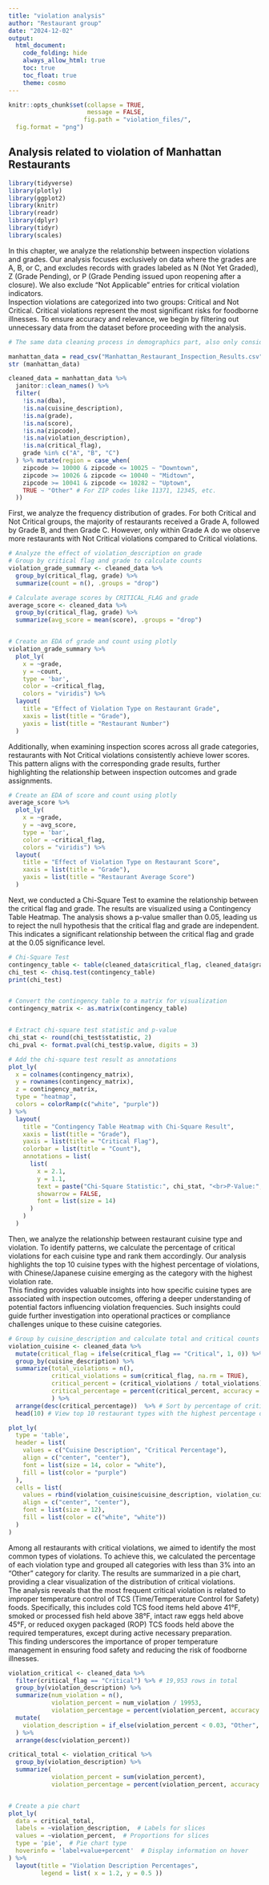 ```yaml
---
title: "violation analysis"
author: "Restaurant group"
date: "2024-12-02"
output: 
  html_document:
    code_folding: hide
    always_allow_html: true
    toc: true
    toc_float: true
    theme: cosmo
---
```


```r
knitr::opts_chunk$set(collapse = TRUE, 
                      message = FALSE, 
                     fig.path = "violation_files/",
  fig.format = "png")
```

## Analysis related to violation of Manhattan Restaurants
```r
library(tidyverse)
library(plotly)
library(ggplot2)
library(knitr)
library(readr)
library(dplyr)
library(tidyr)
library(scales)
```


In this chapter, we analyze the relationship between inspection violations and grades. Our analysis focuses exclusively on data where the grades are A, B, or C, and excludes records with grades labeled as N (Not Yet Graded), Z (Grade Pending), or P (Grade Pending issued upon reopening after a closure). We also exclude "Not Applicable" entries for critical violation indicators.
<br>
Inspection violations are categorized into two groups: Critical and Not Critical. Critical violations represent the most significant risks for foodborne illnesses. To ensure accuracy and relevance, we begin by filtering out unnecessary data from the dataset before proceeding with the analysis.
```r
# The same data cleaning process in demographics part, also only consider data with valid violation_description and critical_flag, and grade A, B, C.

manhattan_data = read_csv("Manhattan_Restaurant_Inspection_Results.csv", na = c("NA", "", "."))
str (manhattan_data)

cleaned_data = manhattan_data %>%
  janitor::clean_names() %>%  
  filter(
    !is.na(dba),                         
    !is.na(cuisine_description),       
    !is.na(grade),                       
    !is.na(score),                       
    !is.na(zipcode),
    !is.na(violation_description),
    !is.na(critical_flag),
    grade %in% c("A", "B", "C")
  ) %>% mutate(region = case_when(
    zipcode >= 10000 & zipcode <= 10025 ~ "Downtown",
    zipcode >= 10026 & zipcode <= 10040 ~ "Midtown",
    zipcode >= 10041 & zipcode <= 10282 ~ "Uptown",
    TRUE ~ "Other" # For ZIP codes like 11371, 12345, etc.
  ))
```

First, we analyze the frequency distribution of grades. For both Critical and Not Critical groups, the majority of restaurants received a Grade A, followed by Grade B, and then Grade C. However, only within Grade A do we observe more restaurants with Not Critical violations compared to Critical violations.
```r
# Analyze the effect of violation_description on grade
# Group by critical flag and grade to calculate counts
violation_grade_summary <- cleaned_data %>%
  group_by(critical_flag, grade) %>%
  summarize(count = n(), .groups = "drop")

# Calculate average scores by CRITICAL_FLAG and grade
average_score <- cleaned_data %>%
  group_by(critical_flag, grade) %>%
  summarize(avg_score = mean(score), .groups = "drop")


# Create an EDA of grade and count using plotly
violation_grade_summary %>% 
  plot_ly(
    x = ~grade, 
    y = ~count,
    type = 'bar',
    color = ~critical_flag,
    colors = "viridis") %>% 
  layout(
    title = "Effect of Violation Type on Restaurant Grade",
    xaxis = list(title = "Grade"),   
    yaxis = list(title = "Restaurant Number") 
  )

```

Additionally, when examining inspection scores across all grade categories, restaurants with Not Critical violations consistently achieve lower scores. This pattern aligns with the corresponding grade results, further highlighting the relationship between inspection outcomes and grade assignments.
```r
# Create an EDA of score and count using plotly
average_score %>% 
  plot_ly(
    x = ~grade, 
    y = ~avg_score,
    type = 'bar',
    color = ~critical_flag,
    colors = "viridis") %>% 
  layout(
    title = "Effect of Violation Type on Restaurant Score",
    xaxis = list(title = "Grade"),   
    yaxis = list(title = "Restaurant Average Score") 
  )
```

Next, we conducted a Chi-Square Test to examine the relationship between the critical flag and grade. The results are visualized using a Contingency Table Heatmap. The analysis shows a p-value smaller than 0.05, leading us to reject the null hypothesis that the critical flag and grade are independent. This indicates a significant relationship between the critical flag and grade at the 0.05 significance level.
```r
# Chi-Square Test
contingency_table <- table(cleaned_data$critical_flag, cleaned_data$grade)
chi_test <- chisq.test(contingency_table)
print(chi_test)


# Convert the contingency table to a matrix for visualization
contingency_matrix <- as.matrix(contingency_table)


# Extract chi-square test statistic and p-value
chi_stat <- round(chi_test$statistic, 2)
chi_pval <- format.pval(chi_test$p.value, digits = 3)

# Add the chi-square test result as annotations
plot_ly(
  x = colnames(contingency_matrix),
  y = rownames(contingency_matrix),
  z = contingency_matrix,
  type = "heatmap",
  colors = colorRamp(c("white", "purple"))
) %>%
  layout(
    title = "Contingency Table Heatmap with Chi-Square Result",
    xaxis = list(title = "Grade"),
    yaxis = list(title = "Critical Flag"),
    colorbar = list(title = "Count"),
    annotations = list(
      list(
        x = 2.1, 
        y = 1.1,
        text = paste("Chi-Square Statistic:", chi_stat, "<br>P-Value:", chi_pval),
        showarrow = FALSE,
        font = list(size = 14)
      )
    )
  )

```

Then, we analyze the relationship between restaurant cuisine type and violation. To identify patterns, we calculate the percentage of critical violations for each cuisine type and rank them accordingly. Our analysis highlights the top 10 cuisine types with the highest percentage of violations, with Chinese/Japanese cuisine emerging as the category with the highest violation rate.
<br>
This finding provides valuable insights into how specific cuisine types are associated with inspection outcomes, offering a deeper understanding of potential factors influencing violation frequencies. Such insights could guide further investigation into operational practices or compliance challenges unique to these cuisine categories.
```r
# Group by cuisine_description and calculate total and critical counts
violation_cuisine <- cleaned_data %>%
  mutate(critical_flag = ifelse(critical_flag == "Critical", 1, 0)) %>%
  group_by(cuisine_description) %>%
  summarize(total_violations = n(),
            critical_violations = sum(critical_flag, na.rm = TRUE),
            critical_percent = (critical_violations / total_violations),
            critical_percentage = percent(critical_percent, accuracy = 0.01)
            ) %>%
  arrange(desc(critical_percentage))  %>% # Sort by percentage of critical violations 
  head(10) # View top 10 restaurant types with the highest percentage of critical violations

plot_ly(
  type = 'table',
  header = list(
    values = c("Cuisine Description", "Critical Percentage"),
    align = c("center", "center"),
    font = list(size = 14, color = "white"),
    fill = list(color = "purple")
  ),
  cells = list(
    values = rbind(violation_cuisine$cuisine_description, violation_cuisine$critical_percentage),
    align = c("center", "center"),
    font = list(size = 12),
    fill = list(color = c("white", "white"))
  )
)
```
Among all restaurants with critical violations, we aimed to identify the most common types of violations. To achieve this, we calculated the percentage of each violation type and grouped all categories with less than 3% into an "Other" category for clarity. The results are summarized in a pie chart, providing a clear visualization of the distribution of critical violations.
<br>
The analysis reveals that the most frequent critical violation is related to improper temperature control of TCS (Time/Temperature Control for Safety) foods. Specifically, this includes cold TCS food items held above 41°F, smoked or processed fish held above 38°F, intact raw eggs held above 45°F, or reduced oxygen packaged (ROP) TCS foods held above the required temperatures, except during active necessary preparation.
<br>
This finding underscores the importance of proper temperature management in ensuring food safety and reducing the risk of foodborne illnesses.
```r
violation_critical <- cleaned_data %>%
  filter(critical_flag == "Critical") %>% # 19,953 rows in total
  group_by(violation_description) %>%
  summarize(num_violation = n(),
            violation_percent = num_violation / 19953,  
            violation_percentage = percent(violation_percent, accuracy = 0.01)) %>%
  mutate(
    violation_description = if_else(violation_percent < 0.03, "Other", violation_description)  # Reassign small categories to "Other"
  ) %>%
  arrange(desc(violation_percent))

critical_total <- violation_critical %>%
  group_by(violation_description) %>%
  summarize(
            violation_percent = sum(violation_percent),  
            violation_percentage = percent(violation_percent, accuracy = 0.01)) #combine percentage of "other"


# Create a pie chart
plot_ly(
  data = critical_total,
  labels = ~violation_description,  # Labels for slices
  values = ~violation_percent,  # Proportions for slices
  type = 'pie',  # Pie chart type
  hoverinfo = 'label+value+percent'  # Display information on hover
) %>%
  layout(title = "Violation Description Percentages",
         legend = list( x = 1.2, y = 0.5 ))


```